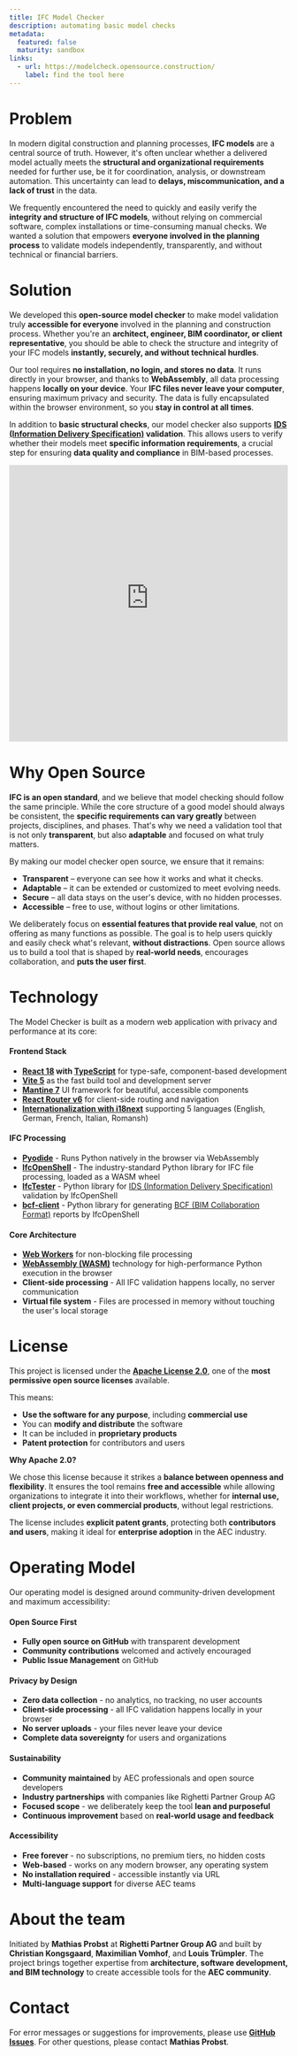 ```yaml
---
title: IFC Model Checker
description: automating basic model checks
metadata:
  featured: false
  maturity: sandbox
links:
  - url: https://modelcheck.opensource.construction/
    label: find the tool here
---
```


# Problem

In modern digital construction and planning processes, **IFC models** are a central source of truth. However, it's often unclear whether a delivered model actually meets the **structural and organizational requirements** needed for further use, be it for coordination, analysis, or downstream automation. This uncertainty can lead to **delays, miscommunication, and a lack of trust** in the data.

We frequently encountered the need to quickly and easily verify the **integrity and structure of IFC models**, without relying on commercial software, complex installations or time-consuming manual checks. We wanted a solution that empowers **everyone involved in the planning process** to validate models independently, transparently, and without technical or financial barriers.

# Solution

We developed this **open-source model checker** to make model validation truly **accessible for everyone** involved in the planning and construction process. Whether you're an **architect, engineer, BIM coordinator, or client representative**, you should be able to check the structure and integrity of your IFC models **instantly, securely, and without technical hurdles**.

Our tool requires **no installation, no login, and stores no data**. It runs directly in your browser, and thanks to **WebAssembly**, all data processing happens **locally on your device**. Your **IFC files never leave your computer**, ensuring maximum privacy and security. The data is fully encapsulated within the browser environment, so you **stay in control at all times**.

In addition to **basic structural checks**, our model checker also supports **[IDS (Information Delivery Specification)](https://www.buildingsmart.org/standards/bsi-standards/information-delivery-specification-ids/) validation**. This allows users to verify whether their models meet **specific information requirements**, a crucial step for ensuring **data quality and compliance** in BIM-based processes.

<iframe
  width="100%"
  height="500"
  src="https://www.youtube-nocookie.com/embed/6gTjv3sQo-U"
  title="IFC Model Checker Demo"
  frameborder="0"
  allow="accelerometer; autoplay; clipboard-write; encrypted-media; gyroscope; picture-in-picture; web-share"
  referrerpolicy="strict-origin-when-cross-origin"
  allowfullscreen
></iframe>

# Why Open Source

**IFC is an open standard**, and we believe that model checking should follow the same principle. While the core structure of a good model should always be consistent, the **specific requirements can vary greatly** between projects, disciplines, and phases. That's why we need a validation tool that is not only **transparent**, but also **adaptable** and focused on what truly matters.

By making our model checker open source, we ensure that it remains:

- **Transparent** – everyone can see how it works and what it checks.
- **Adaptable** – it can be extended or customized to meet evolving needs.
- **Secure** – all data stays on the user's device, with no hidden processes.
- **Accessible** – free to use, without logins or other limitations.

We deliberately focus on **essential features that provide real value**, not on offering as many functions as possible. The goal is to help users quickly and easily check what's relevant, **without distractions**. Open source allows us to build a tool that is shaped by **real-world needs**, encourages collaboration, and **puts the user first**.

# Technology

The Model Checker is built as a modern web application with privacy and performance at its core:

#### Frontend Stack
- **[React 18](https://react.dev/) with [TypeScript](https://www.typescriptlang.org/)** for type-safe, component-based development
- **[Vite 5](https://vitejs.dev/)** as the fast build tool and development server  
- **[Mantine 7](https://mantine.dev/)** UI framework for beautiful, accessible components
- **[React Router v6](https://reactrouter.com/)** for client-side routing and navigation
- **[Internationalization with i18next](https://www.i18next.com/)** supporting 5 languages (English, German, French, Italian, Romansh)

#### IFC Processing
- **[Pyodide](https://pyodide.org/)** - Runs Python natively in the browser via WebAssembly
- **[IfcOpenShell](https://ifcopenshell.org/)** - The industry-standard Python library for IFC file processing, loaded as a WASM wheel
- **[IfcTester](https://github.com/IfcOpenShell/IfcOpenShell/tree/v0.8.0/src/ifctester)** - Python library for [IDS (Information Delivery Specification)](https://www.buildingsmart.org/standards/bsi-standards/information-delivery-specification-ids/) validation by IfcOpenShell
- **[bcf-client](https://github.com/IfcOpenShell/IfcOpenShell/tree/v0.8.0/src/bcf)** - Python library for generating [BCF (BIM Collaboration Format)](https://www.buildingsmart.org/standards/bsi-standards/bim-collaboration-format-bcf/) reports by IfcOpenShell

#### Core Architecture
- **[Web Workers](https://developer.mozilla.org/en-US/docs/Web/API/Web_Workers_API)** for non-blocking file processing
- **[WebAssembly (WASM)](https://webassembly.org/)** technology for high-performance Python execution in the browser
- **Client-side processing** - All IFC validation happens locally, no server communication
- **Virtual file system** - Files are processed in memory without touching the user's local storage

# License

This project is licensed under the **[Apache License 2.0](https://www.apache.org/licenses/LICENSE-2.0)**, one of the **most permissive open source licenses** available.

This means:
- **Use the software for any purpose**, including **commercial use**
- You can **modify and distribute** the software
- It can be included in **proprietary products**
- **Patent protection** for contributors and users

**Why Apache 2.0?**

We chose this license because it strikes a **balance between openness and flexibility**. It ensures the tool remains **free and accessible** while allowing organizations to integrate it into their workflows, whether for **internal use, client projects, or even commercial products**, without legal restrictions.

The license includes **explicit patent grants**, protecting both **contributors and users**, making it ideal for **enterprise adoption** in the AEC industry.

# Operating Model

Our operating model is designed around community-driven development and maximum accessibility:

#### Open Source First
- **Fully open source on GitHub** with transparent development
- **Community contributions** welcomed and actively encouraged
- **Public Issue Management** on GitHub

#### Privacy by Design
- **Zero data collection** - no analytics, no tracking, no user accounts
- **Client-side processing** - all IFC validation happens locally in your browser
- **No server uploads** - your files never leave your device
- **Complete data sovereignty** for users and organizations

#### Sustainability
- **Community maintained** by AEC professionals and open source developers
- **Industry partnerships** with companies like Righetti Partner Group AG
- **Focused scope** - we deliberately keep the tool **lean and purposeful**
- **Continuous improvement** based on **real-world usage and feedback**

#### Accessibility
- **Free forever** - no subscriptions, no premium tiers, no hidden costs
- **Web-based** - works on any modern browser, any operating system
- **No installation required** - accessible instantly via URL
- **Multi-language support** for diverse AEC teams

# About the team

Initiated by **Mathias Probst** at **Righetti Partner Group AG** and built by **Christian Kongsgaard**, **Maximilian Vomhof**, and **Louis Trümpler**. The project brings together expertise from **architecture, software development, and BIM technology** to create accessible tools for the **AEC community**.

# Contact

For error messages or suggestions for improvements, please use [**GitHub Issues**](https://github.com/opensource-construction/model-checker/issues). For other questions, please contact **Mathias Probst**.
